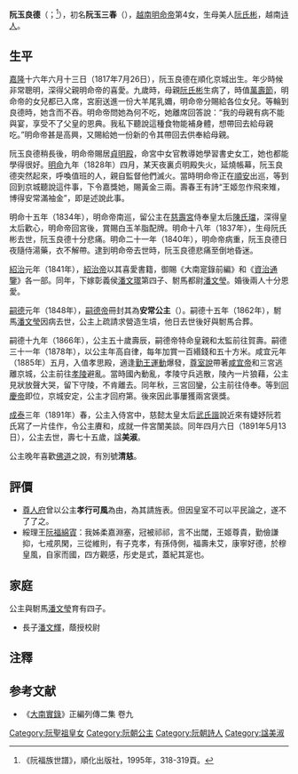{{東亞女性歷史人物
|名稱 =阮玉良德
|身份 =[[阮朝|阮朝]]安常公主
|國家 =[[大南|大南]]
|時代 =[[阮朝|阮朝]]
|姓名 =阮玉良德
|別名 =阮玉三春
|出生日期 =1817年7月26日<br>嘉隆十六年六月十三日
|出生地點 =大南[[顺化市|富春京]]
|婚年 =1841年（紹治元年）
|逝世年 ={{death date and age|1891|5|13|1817|7|26}}<br>成泰三年四月六日
|逝世地 =大南[[顺化市|富春京]]
|諡號 =美淑
|墓葬=
|祠廟=
|父親 =[[明命帝|明命帝]]
|母親 =美人[[阮氏彬|阮氏彬]]
|夫=[[潘文瑩|潘文瑩]]
|夫之父=
|夫之母=
|同胞兄弟 =咸順公[[阮福绵守|阮福绵守]]
}}
'''阮玉良德'''（{{vie|v='''Nguyễn Ngọc Lương Đức'''|hn=阮玉良德}}；{{bd|1817年|7月26日|1891年|5月13日|catIdx=R阮}}<ref>《阮福族世譜》，順化出版社，1995年，318-319頁。</ref>），初名'''阮玉三春'''（{{vie|v='''Nguyễn Ngọc Tam Xuân'''|hn=阮玉三春}}），[[越南|越南]][[明命帝|明命帝]]第4女，生母美人[[阮氏彬|阮氏彬]]，越南[[诗人|诗人]]。

==生平==
[[嘉隆|嘉隆]]十六年六月十三日（1817年7月26日），阮玉良德在順化京城出生。年少時候非常聰明，深得父親明命帝的喜愛。九歲時，母親[[阮氏彬|阮氏彬]]生病了，時值[[萬壽節|萬壽節]]，明命帝的女兒都已入席，宮廚送進一份大羊尾乳嬭，明命帝分賜給各位女兒。等輪到良德時，她含而不吞。明命帝問她為何不吃，她離席回答說：“我的母親有病不能與宴，享受不了父皇的恩典。我私下聽說這種食物能補身體，想帶回去給母親吃。”明命帝甚是高興，又賜給她一份新的令其帶回去供奉給母親。

阮玉良德稍長後，明命帝賜居[[貞明殿|貞明殿]]，命宮中女官教導她學習書史女工，她也都能學得很好。[[明命|明命]]九年（1828年）四月，某天夜裏贞明殿失火，延燒帳幕，阮玉良德突然起來，呼喚值班的人，親自監督他們滅火。當時明命帝正在[[順安|順安]]出巡，等到回到京城聽說這件事，下令嘉獎她，賜黃金三兩。壽春王有詩“王姬忽作飛來雉，博得安常滿袖金”，即是述說此事。

明命十五年（1834年），明命帝南巡，留公主在[[慈壽宮|慈壽宮]]侍奉皇太后[[陳氏璫|陳氏璫]]，深得皇太后歡心，明命帝回宮後，賞賜白玉羊脂配牌。明命十八年（1837年），生母阮氏彬去世，阮玉良德十分悲痛。明命二十一年（1840年），明命帝病重，阮玉良德日夜隨侍湯藥，衣不解帶。逮到明命帝去世時，阮玉良德悲痛至倒地昏迷。

[[紹治|紹治]]元年（1841年），[[紹治帝|紹治帝]]以其喜愛書籍，御賜《大南寔錄前編》和《[[資治通鑒|資治通鑒]]》各一部。同年，下嫁彰義侯[[潘文璻|潘文璻]]第四子、駙馬都尉[[潘文瑩|潘文瑩]]。婚後兩人十分恩愛。

[[嗣德|嗣德]]元年（1848年），[[嗣德帝|嗣德帝]]冊封其為'''安常公主'''（{{vie|v=An Thường Công Chúa|hn=安常公主}}）。嗣德十五年（1862年），駙馬[[潘文瑩|潘文瑩]]因病去世，公主上疏請求營造生墳，他日去世後好與駙馬合葬。

嗣德十九年（1866年），公主五十歲壽辰，嗣德帝特命皇親和太監前往賀壽。嗣德三十一年（1878年），以公主年高自律，每年加賞一百緡錢和五十方米。咸宜元年（1885年）五月，入值孝思殿，適逢[[勤王運動|勤王運動]]爆發，[[尊室說|尊室說]]帶著[[咸宜帝|咸宜帝]]和三宮逃離京城，公主前往[[孝陵_(越南)|孝陵]]避亂。當時國內動亂，孝陵守兵逃散，陵內一片狼藉，公主見狀放聲大哭，留下守陵，不肯離去。同年秋，三宮回鑾，公主前往侍奉。等到[[同慶帝|同慶帝]]即位，京城安定，公主才回府第。後來因此事屢獲兩宮褒獎。

[[成泰|成泰]]三年（1891年）春，公主入侍宮中，慈懿太皇太后[[武氏諧|武氏諧]]說近來有婕妤阮若氏寫了一片佳作，令公主賡和，成就一件宮闈美談。同年四月六日（1891年5月13日），公主去世，壽七十五歲，諡'''美淑'''。

公主晚年喜歡[[越南佛教|佛]][[越南道教|道]]之說，有別號'''清慈'''。

==評價==
*[[尊人府|尊人府]]曾以公主'''孝行可風'''為由，為其請旌表。但因皇室不可以平民論之，遂不了了之。
*綏理王[[阮福綿寊|阮福綿寊]]：我姊柔嘉淵塞，冠被祁祁，言不出閾，王姬尊貴，勤儉謙抑，七戒夙閑，三從維則，有子克孝，有孫侍側，福壽未艾，康寧好德，於穆皇風，自家而國，四方觀感，彤史是式，蓋紀其寔也。

==家庭==
公主與駙馬[[潘文瑩|潘文瑩]]育有四子。
*長子[[潘文輝|潘文輝]]，蔭授校尉
==注釋==
{{reflist}}

==参考文献==
*《[[大南實錄|大南實錄]]》正編列傳二集 卷九
{{阮聖祖子女}}
[[Category:阮聖祖皇女|Category:阮聖祖皇女]]
[[Category:阮朝公主|Category:阮朝公主]]
[[Category:阮朝詩人|Category:阮朝詩人]]
[[Category:諡美淑|Category:諡美淑]]